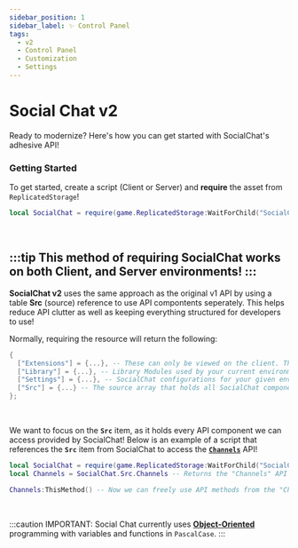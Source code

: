 ```yaml
---
sidebar_position: 1
sidebar_label: ✨ Control Panel
tags:
  - v2
  - Control Panel
  - Customization
  - Settings
---
```


# Social Chat v2

Ready to modernize? Here's how you can get started with SocialChat's adhesive API!

### Getting Started

To get started, create a script (Client or Server) and **require** the asset from ``ReplicatedStorage``!
```lua
local SocialChat = require(game.ReplicatedStorage:WaitForChild("SocialChat"));
```
<br/>

:::tip
This method of requiring SocialChat works on **both** Client, and Server environments!
:::
---

**SocialChat v2** uses the same approach as the original v1 API by using
a table **Src** (source) reference to use API compontents seperately. This
helps reduce API clutter as well as keeping everything structured for developers
to use!

Normally, requiring the resource will return the following:
```lua
{
  ["Extensions"] = {...}, -- These can only be viewed on the client. The server will see an empty array
  ["Library"] = {...}, -- Library Modules used by your current environment.
  ["Settings"] = {...}, -- SocialChat configurations for your given environment. The Server can see client configurations
  ["Src"] = {...} -- The source array that holds all SocialChat components.
};
```
<br/>

We want to focus on the **`Src`** item, as it holds every API component we can access
provided by SocialChat! Below is an example of a script that references the **`Src`**
item from SocialChat to access the [**`Channels`**](./Channels) API!

```lua title="Example:"
local SocialChat = require(game.ReplicatedStorage:WaitForChild("SocialChat"));
local Channels = SocialChat.Src.Channels -- Returns the "Channels" API module from the 'Src' table

Channels:ThisMethod() -- Now we can freely use API methods from the "Channels" API!
```
<br/>

:::caution IMPORTANT:
Social Chat currently uses [**Object-Oriented**](https://devforum.roblox.com/t/all-about-object-oriented-programming/8585)
programming with variables and functions in `PascalCase`.
:::